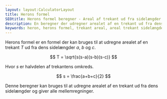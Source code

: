 ```yaml
---
layout: layout:CalculatorLayout
title: Herons formel
SEOtitle: Herons formel beregner - Areal af trekant ud fra sidelængder
description: En beregner der udregner arealet af en trekant ud fra dens sidelængder ved hjælp af herons formel
keywords: heron, herons formel, trekant areal, areal trekant sidelængder, herons formel beregner
---
```



Herons formel er en formel der kan bruges til at udregne arealet af en trekant $T$ ud fra dens sidelængder $a$, $b$ og $c$.

$$
T = \sqrt{s(s-a)(s-b)(s-c)}
$$

Hvor $s$ er halvdelen af trekantens omkreds.

$$
s = \frac{a+b+c}{2}
$$

Denne beregner kan bruges til at udregne arealet af en trekant ud fra dens sidelængder og giver alle mellemregninger.

<Calculator client:only />

